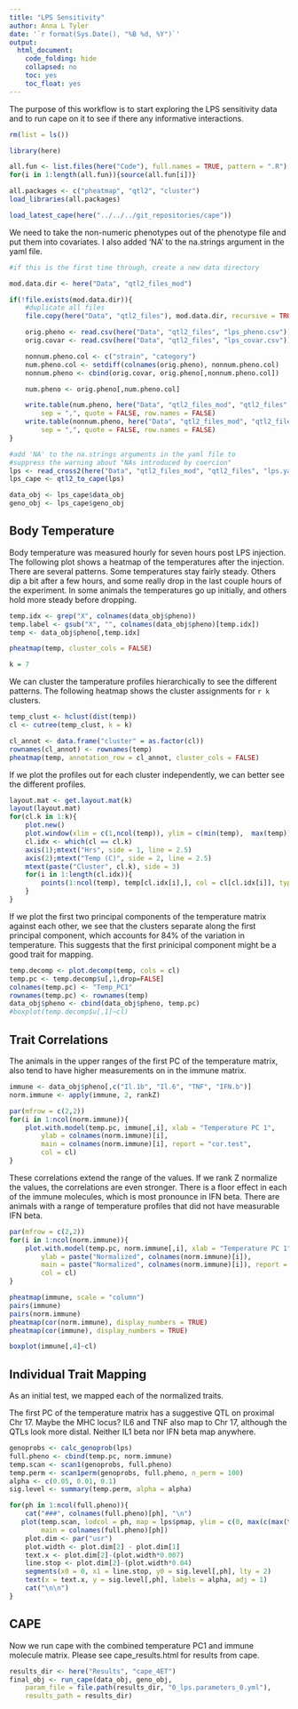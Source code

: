 ```yaml
---
title: "LPS Sensitivity"
author: Anna L Tyler
date: '`r format(Sys.Date(), "%B %d, %Y")`'
output: 
  html_document:
    code_folding: hide
    collapsed: no
    toc: yes
    toc_float: yes
---
```



The purpose of this workflow is to start exploring the LPS sensitivity
data and to run cape on it to see if there any informative interactions.



```r
rm(list = ls())

library(here)

all.fun <- list.files(here("Code"), full.names = TRUE, pattern = ".R")
for(i in 1:length(all.fun)){source(all.fun[i])}

all.packages <- c("pheatmap", "qtl2", "cluster")
load_libraries(all.packages)

load_latest_cape(here("../../../git_repositories/cape"))
```


We need to take the non-numeric phenotypes out of the phenotype
file and put them into covariates. I also added 'NA' to the na.strings
argument in the yaml file.

```r
#if this is the first time through, create a new data directory

mod.data.dir <- here("Data", "qtl2_files_mod")

if(!file.exists(mod.data.dir)){
    #duplicate all files
    file.copy(here("Data", "qtl2_files"), mod.data.dir, recursive = TRUE)

    orig.pheno <- read.csv(here("Data", "qtl2_files", "lps_pheno.csv"))
    orig.covar <- read.csv(here("Data", "qtl2_files", "lps_covar.csv"))

    nonnum.pheno.col <- c("strain", "category")
    num.pheno.col <- setdiff(colnames(orig.pheno), nonnum.pheno.col)
    nonnum.pheno <- cbind(orig.covar, orig.pheno[,nonnum.pheno.col])

    num.pheno <- orig.pheno[,num.pheno.col]

    write.table(num.pheno, here("Data", "qtl2_files_mod", "qtl2_files", "lps_pheno.csv"),
        sep = ",", quote = FALSE, row.names = FALSE)
    write.table(nonnum.pheno, here("Data", "qtl2_files_mod", "qtl2_files", "lps_covar.csv"), 
        sep = ",", quote = FALSE, row.names = FALSE)
}
```

```r
#add 'NA' to the na.strings arguments in the yaml file to 
#suppress the warning about "NAs introduced by coercion"
lps <- read_cross2(here("Data", "qtl2_files_mod", "qtl2_files", "lps.yaml"))
lps_cape <- qtl2_to_cape(lps)

data_obj <- lps_cape$data_obj
geno_obj <- lps_cape$geno_obj
```

## Body Temperature

Body temperature was measured hourly for seven hours post
LPS injection. The following plot shows a heatmap of the 
temperatures after the injection. There are several patterns.
Some temperatures stay fairly steady. Others dip a bit after
a few hours, and some really drop in the last couple hours
of the experiment. In some animals the temperatures go up
initially, and others hold more steady before dropping.

```r
temp.idx <- grep("X", colnames(data_obj$pheno))
temp.label <- gsub("X", "", colnames(data_obj$pheno)[temp.idx])
temp <- data_obj$pheno[,temp.idx]

pheatmap(temp, cluster_cols = FALSE)
```


```r
k = 7
```

We can cluster the tamperature profiles hierarchically
to see the different patterns. The following heatmap
shows the cluster assignments for `r k` clusters.

```r

temp_clust <- hclust(dist(temp))
cl <- cutree(temp_clust, k = k)

cl_annot <- data.frame("cluster" = as.factor(cl))
rownames(cl_annot) <- rownames(temp)
pheatmap(temp, annotation_row = cl_annot, cluster_cols = FALSE)
```

If we plot the profiles out for each cluster independently,
we can better see the different profiles.

```r

layout.mat <- get.layout.mat(k)
layout(layout.mat)
for(cl.k in 1:k){
    plot.new()
    plot.window(xlim = c(1,ncol(temp)), ylim = c(min(temp),  max(temp)))
    cl.idx <- which(cl == cl.k)
    axis(1);mtext("Hrs", side = 1, line = 2.5)
    axis(2);mtext("Temp (C)", side = 2, line = 2.5)
    mtext(paste("Cluster", cl.k), side = 3)
    for(i in 1:length(cl.idx)){
        points(1:ncol(temp), temp[cl.idx[i],], col = cl[cl.idx[i]], type = "b", pch = 16)
    }
}

```

If we plot the first two principal components of the temperature
matrix against each other, we see that the clusters separate along
the first principal component, which accounts for 84% of the variation
in temperature. This suggests that the first prinicipal component
might be a good trait for mapping.

```r
temp.decomp <- plot.decomp(temp, cols = cl)
temp.pc <- temp.decomp$u[,1,drop=FALSE]
colnames(temp.pc) <- "Temp_PC1"
rownames(temp.pc) <- rownames(temp)
data_obj$pheno <- cbind(data_obj$pheno, temp.pc)
#boxplot(temp.decomp$u[,1]~cl)
```

## Trait Correlations

The animals in the upper ranges of the first PC of the temperature 
matrix, also tend to have higher measurements on in the immune
matrix. 

```r
immune <- data_obj$pheno[,c("Il.1b", "Il.6", "TNF", "IFN.b")]
norm.immune <- apply(immune, 2, rankZ)

par(mfrow = c(2,2))
for(i in 1:ncol(norm.immune)){
    plot.with.model(temp.pc, immune[,i], xlab = "Temperature PC 1",
        ylab = colnames(norm.immune)[i],
        main = colnames(norm.immune)[i], report = "cor.test",
        col = cl)
}
```

These correlations extend the range of the values. If we 
rank Z normalize the values, the correlations are even 
stronger. There is a floor effect in each of the immune 
molecules, which is most pronounce in IFN beta. There are 
animals with a range of temperature profiles that did 
not have measurable IFN beta.


```r
par(mfrow = c(2,2))
for(i in 1:ncol(norm.immune)){
    plot.with.model(temp.pc, norm.immune[,i], xlab = "Temperature PC 1",
        ylab = paste("Normalized", colnames(norm.immune)[i]),
        main = paste("Normalized", colnames(norm.immune)[i]), report = "cor.test",
        col = cl)
}
```


```r
pheatmap(immune, scale = "column")
pairs(immune)
pairs(norm.immune)
pheatmap(cor(norm.immune), display_numbers = TRUE)
pheatmap(cor(immune), display_numbers = TRUE)

boxplot(immune[,4]~cl)
```


## Individual Trait Mapping {.tabset .tabset-fade .tabset-pills}

As an initial test, we mapped each of the normalized traits.

The first PC of the temperature matrix has a suggestive QTL
on proximal Chr 17. Maybe the MHC locus? IL6 and TNF also map 
to Chr 17, although the QTLs look more distal. Neither IL1 beta 
nor IFN beta map anywhere. 

```r
genoprobs <- calc_genoprob(lps)
full.pheno <- cbind(temp.pc, norm.immune)
temp.scan <- scan1(genoprobs, full.pheno)
temp.perm <- scan1perm(genoprobs, full.pheno, n_perm = 100)
alpha <- c(0.05, 0.01, 0.1)
sig.level <- summary(temp.perm, alpha = alpha)

for(ph in 1:ncol(full.pheno)){
    cat("###", colnames(full.pheno)[ph], "\n")
   plot(temp.scan, lodcol = ph, map = lps$pmap, ylim = c(0, max(c(max(temp.scan), max(sig.level)*1.05))),
        main = colnames(full.pheno)[ph])
    plot.dim <- par("usr")
    plot.width <- plot.dim[2] - plot.dim[1]
    text.x <- plot.dim[2]-(plot.width*0.007) 
    line.stop <- plot.dim[2]-(plot.width*0.04) 
    segments(x0 = 0, x1 = line.stop, y0 = sig.level[,ph], lty = 2)
    text(x = text.x, y = sig.level[,ph], labels = alpha, adj = 1)
    cat("\n\n")
}
```

## CAPE

Now we run cape with the combined temperature PC1 and immune
molecule matrix. Please see cape_results.html for results from
cape.

```r
results_dir <- here("Results", "cape_4ET")
final_obj <- run_cape(data_obj, geno_obj, 
    param_file = file.path(results_dir, "0_lps.parameters_0.yml"),
    results_path = results_dir)
```